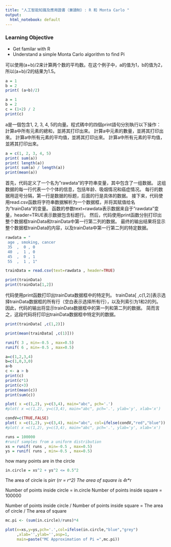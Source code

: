 ```yaml
---
title: "人工智能知識及應用證書（兼讀制）: R 和 Monta Carlo "
output:
  html_notebook: default
--- 
```


### Learning Objective
- Get familar with R 
- Understand a simple Monta Carlo algorithm to find Pi 


可以使用(a+b)/2来计算两个数的平均数。在这个例子中，a的值为1，b的值为2，所以(a+b)/2的结果为1.5。
```r
a = 1
b = 2
print( (a+b)/2) 
```


```r
a = 1
b = 2
c = (1+2) / 2
print(c)
```

a是一個包含1, 2, 3, 4, 5的向量。程式碼中的四個print語句分別執行以下操作：
計算a中所有元素的總和，並將其打印出來。
計算a中元素的數量，並將其打印出來。
計算a中所有元素的平均值，並將其打印出來。
計算a中所有元素的平均值，並將其打印出來。
```r
a = c(1, 2, 3, 4, 5)
print( sum(a))
print( length(a))
print( sum(a) / length(a))
print(mean(a))
```

首先，代码定义了一个名为"rawdata"的字符串变量，其中包含了一组数据。
这组数据的每一行代表一个个体的信息，包括年龄、吸烟情况和癌症情况。
每行的数据用逗号分隔，第一行是数据的标题，后面的行是具体的数据。
接下来，代码使用read.csv函数将字符串数据解析为一个数据框，并将其赋值给名为"trainData"的变量。
函数的参数text=rawdata表示数据来自于"rawdata"变量，header=TRUE表示数据包含标题行。
然后，代码使用print函数分别打印出整个数据框trainData和trainData中第一行第二列的数据。
最终的输出结果将显示整个数据框trainData的内容，以及trainData中第一行第二列的特定数据。
```r
rawdata = "
 age , smoking, cancer
 35  ,  0 , 0
 40  ,  1 , 0
 45  ,  0 , 1
 55  ,  1 , 1"

trainData = read.csv(text=rawdata , header=TRUE)

print(trainData)
print(trainData[1,2])
```

代码使用print函数打印出trainData数据框中的特定列。
trainData[ ,c(1,2)]表示选择trainData数据框的所有行（空白表示选择所有行），以及列索引为1和2的列。
因此，代码的输出将显示trainData数据框中的第一列和第二列的数据。
简而言之，这段代码将打印出trainData数据框中特定列的数据。
```r
print(trainData[ ,c(1,2)])
```


```r
print(mean(trainData[ ,c(1)]))
```


```r
runif( 3 , min=-0.5 , max=0.5)
runif( 6 , min=-0.5 , max=0.5)
```

```r
a=c(1,2,3,4)
b=c(1,0,3,0)
a>b
c <- a > b
print(c)
print(c*1)
print(c+3)
print(mean(c))
print(sum(c))
```

```r
plot( x =c(1,2), y=c(3,4), main="abc", pch='.')
#plot( x =c(1,2), y=c(3,4), main="abc", pch='.', ylab='y', xlab='x')
```

```r
condV=c(TRUE,FALSE)
plot( x =c(1,2), y=c(3,4), main="abc", col=ifelse(condV,"red","blue"))
#plot( x =c(1,2), y=c(3,4), main="abc", pch='.', ylab='y', xlab='x')
```





```r
runs = 100000
#runif samples from a uniform distribution
xs = runif( runs , min=-0.5 , max=0.5)
ys = runif( runs , min=-0.5 , max=0.5)
```

how many points are in the circle
```r
in.circle = xs^2 + ys^2 <= 0.5^2
```

The area of circle is pi*r*r  (r*r = r^2) 
The area of square is 4*r*r

Number of points inside circle = in.circle
Number of points inside square = 100000


Number of points inside circle / Number of points inside square = The area of circle / The area of square 
```r
mc.pi <- (sum(in.circle)/runs)*4
```

```r
plot(x=xs,y=ys,pch='.',col=ifelse(in.circle,"blue","grey")
     ,xlab='',ylab='',asp=1,
     main=paste("MC Approximation of Pi =",mc.pi))
```
